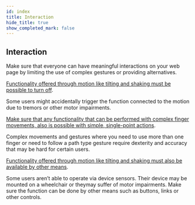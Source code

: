 ```yaml
---
id: index
title: Interaction
hide_title: true
show_completed_mark: false
---
```



<Card icon="🤏">

## Interaction

Make sure that everyone can have meaningful interactions on your web page by limiting the use of complex gestures or providing alternatives.

</Card>

<CategoryItem id="functionality-off">

[Functionality offered through motion like tilting and shaking must be possible to turn off](functionality-off.md).

Some users might accidentally trigger the function connected to the motion due to tremors or other motor impairments. 

</CategoryItem>

<CategoryItem id="single-point-actions">

[Make sure that any functionality that can be performed with complex finger movements, also is possible with simple, single-point actions](single-point-actions.md).

Complex movements and gestures where you need to use more than one finger or need to follow a path type gesture require dexterity and accuracy that may be hard for certain users.

</CategoryItem>

<CategoryItem id="functionality-options">

[Functionality offered through motion like tilting and shaking must also be available by other means](functionality-options.md).

Some users aren’t able to operate via device sensors. Their device may be mounted on a wheelchair or theymay suffer of motor impairments. Make sure the function can be done by other means such as buttons, links or other controls.  

</CategoryItem>
